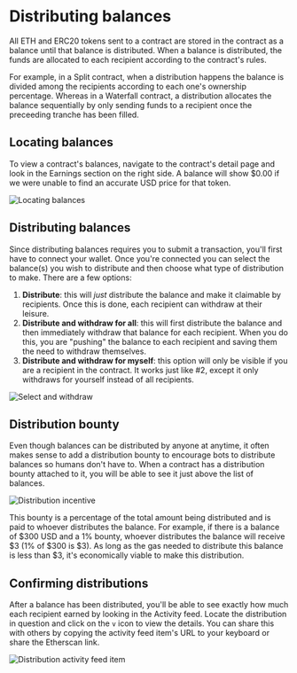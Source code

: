 # Distributing balances

All ETH and ERC20 tokens sent to a contract are stored in the contract as a
balance until that balance is distributed. When a balance is distributed, the
funds are allocated to each recipient according to the contract's rules.

For example, in a Split contract, when a distribution happens the balance is
divided among the recipients according to each one's ownership percentage.
Whereas in a Waterfall contract, a distribution allocates the balance
sequentially by only sending funds to a recipient once the preceeding tranche
has been filled.

## Locating balances

To view a contract's balances, navigate to the contract's detail page and look
in the Earnings section on the right side. A balance will show $0.00 if we were
unable to find an accurate USD price for that token.

![Locating balances](./img/distribute_balances.png)

## Distributing balances

Since distributing balances requires you to submit a transaction, you'll first
have to connect your wallet. Once you're connected you can select the balance(s)
you wish to distribute and then choose what type of distribution to make. There
are a few options:

1. **Distribute**: this will _just_ distribute the balance and make it claimable
   by recipients. Once this is done, each recipient can withdraw at their
   leisure.
2. **Distribute and withdraw for all**: this will first distribute the balance
   and then immediately withdraw that balance for each recipient. When you do
   this, you are "pushing" the balance to each recipient and saving them the
   need to withdraw themselves.
3. **Distribute and withdraw for myself**: this option will only be visible if
   you are a recipient in the contract. It works just like #2, except it only
   withdraws for yourself instead of all recipients.

![Select and withdraw](./img/distribute_select_and_withdraw.gif)

## Distribution bounty

Even though balances can be distributed by anyone at anytime, it often makes
sense to add a distribution bounty to encourage bots to distribute balances so
humans don't have to. When a contract has a distribution bounty attached to it,
you will be able to see it just above the list of balances.

![Distribution incentive](./img/distribute_incentive.png)

This bounty is a percentage of the total amount being distributed and is paid to
whoever distributes the balance. For example, if there is a balance of \$300 USD
and a 1% bounty, whoever distributes the balance will receive \$3 (1% of \$300
is \$3). As long as the gas needed to distribute this balance is less than \$3,
it's economically viable to make this distribution.

## Confirming distributions

After a balance has been distributed, you'll be able to see exactly how much
each recipient earned by looking in the Activity feed. Locate the distribution
in question and click on the `v` icon to view the details. You can share this
with others by copying the activity feed item's URL to your keyboard or share
the Etherscan link.

![Distribution activity feed item](./img/distribute_activity.png)
